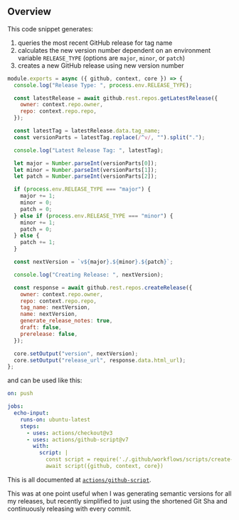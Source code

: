 

## Overview

This code snippet generates:

1. queries the most recent GitHub release for tag name
2. calculates the new version number dependent on an environment variable `RELEASE_TYPE` (options are `major`, `minor`, or `patch`)
3. creates a new GitHub release using new version number

```js title=".github/workflows/scripts/create-release.js"
module.exports = async ({ github, context, core }) => {
  console.log("Release Type: ", process.env.RELEASE_TYPE);

  const latestRelease = await github.rest.repos.getLatestRelease({
    owner: context.repo.owner,
    repo: context.repo.repo,
  });

  const latestTag = latestRelease.data.tag_name;
  const versionParts = latestTag.replace(/^v/, "").split(".");

  console.log("Latest Release Tag: ", latestTag);

  let major = Number.parseInt(versionParts[0]);
  let minor = Number.parseInt(versionParts[1]);
  let patch = Number.parseInt(versionParts[2]);

  if (process.env.RELEASE_TYPE === "major") {
    major += 1;
    minor = 0;
    patch = 0;
  } else if (process.env.RELEASE_TYPE === "minor") {
    minor += 1;
    patch = 0;
  } else {
    patch += 1;
  }

  const nextVersion = `v${major}.${minor}.${patch}`;

  console.log("Creating Release: ", nextVersion);

  const response = await github.rest.repos.createRelease({
    owner: context.repo.owner,
    repo: context.repo.repo,
    tag_name: nextVersion,
    name: nextVersion,
    generate_release_notes: true,
    draft: false,
    prerelease: false,
  });

  core.setOutput("version", nextVersion);
  core.setOutput("release_url", response.data.html_url);
};
```

and can be used like this:

```yaml
on: push

jobs:
  echo-input:
    runs-on: ubuntu-latest
    steps:
      - uses: actions/checkout@v3
      - uses: actions/github-script@v7                                                // [!code highlight]
        with:                                                                         // [!code highlight]
          script: |                                                                   // [!code highlight]
            const script = require('./.github/workflows/scripts/create-release.js')   // [!code highlight]
            await script({github, context, core})                                     // [!code highlight]
```

This is all documented at [`actions/github-script`](https://github.com/actions/github-script).

This was at one point useful when I was generating semantic versions for all my releases, but recently simplified to just
using the shortened Git Sha and continuously releasing with every commit.
